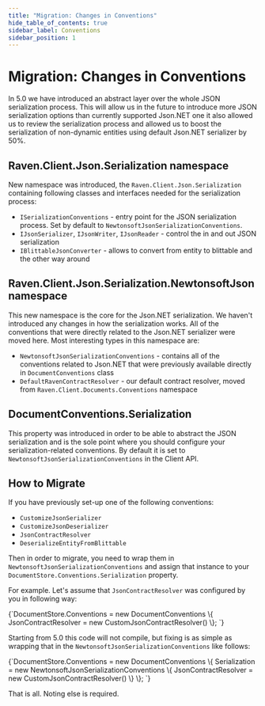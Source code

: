 ```yaml
---
title: "Migration: Changes in Conventions"
hide_table_of_contents: true
sidebar_label: Conventions
sidebar_position: 1
---
```



# Migration: Changes in Conventions

In 5.0 we have introduced an abstract layer over the whole JSON serialization process. This will allow us in the future to introduce more JSON serialization options than currently supported Json.NET one it also allowed us to review the serialization process and allowed us to boost the serialization of non-dynamic entities using default Json.NET serializer by 50%.

## Raven.Client.Json.Serialization namespace

New namespace was introduced, the `Raven.Client.Json.Serialization` containing following classes and interfaces needed for the serialization process:

- `ISerializationConventions` - entry point for the JSON serialization process. Set by default to `NewtonsoftJsonSerializationConventions`.
- `IJsonSerializer`, `IJsonWriter`, `IJsonReader` - control the in and out JSON serialization
- `IBlittableJsonConverter` - allows to convert from entity to blittable and the other way around




## Raven.Client.Json.Serialization.NewtonsoftJson namespace

This new namespace is the core for the Json.NET serialization. We haven't introduced any changes in how the serialization works. All of the conventions that were directly related to the Json.NET serializer were moved here. Most interesting types in this namespace are:

- `NewtonsoftJsonSerializationConventions` - contains all of the conventions related to Json.NET that were previously available directly in `DocumentConventions` class
- `DefaultRavenContractResolver` - our default contract resolver, moved from `Raven.Client.Documents.Conventions` namespace



## DocumentConventions.Serialization

This property was introduced in order to be able to abstract the JSON serialization and is the sole point where you should configure your serialization-related conventions. By default it is set to `NewtonsoftJsonSerializationConventions` in the Client API.



## How to Migrate

If you have previously set-up one of the following conventions:

- `CustomizeJsonSerializer`
- `CustomizeJsonDeserializer`
- `JsonContractResolver`
- `DeserializeEntityFromBlittable`

Then in order to migrate, you need to wrap them in `NewtonsoftJsonSerializationConventions` and assign that instance to your `DocumentStore.Conventions.Serialization` property.

For example. Let's assume that `JsonContractResolver` was configured by you in following way:

<TabItem value="csharp" label="csharp">
<CodeBlock language="csharp">
{`DocumentStore.Conventions = new DocumentConventions
\{
    JsonContractResolver = new CustomJsonContractResolver()
\};
`}
</CodeBlock>
</TabItem>

Starting from 5.0 this code will not compile, but fixing is as simple as wrapping that in the `NewtonsoftJsonSerializationConventions` like follows:

<TabItem value="csharp" label="csharp">
<CodeBlock language="csharp">
{`DocumentStore.Conventions = new DocumentConventions
\{
    Serialization = new NewtonsoftJsonSerializationConventions
    \{
        JsonContractResolver = new CustomJsonContractResolver()
    \}
\};
`}
</CodeBlock>
</TabItem>

That is all. Noting else is required.


